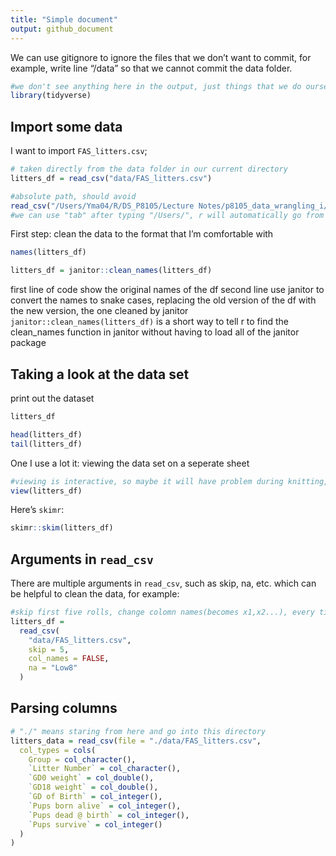 ```yaml
---
title: "Simple document"
output: github_document
---
```


We can use gitignore to ignore the files that we don't want to commit, for example, write line "/data" so that we cannot commit the data folder. 

```r
#we don't see anything here in the output, just things that we do ourselves in the background
library(tidyverse)
```

## Import some data

I want to import `FAS_litters.csv`;

```r
# taken directly from the data folder in our current directory
litters_df = read_csv("data/FAS_litters.csv")
```

```r
#absolute path, should avoid
read_csv("/Users/Yma04/R/DS_P8105/Lecture Notes/p8105_data_wrangling_i/data/FAS_litters.csv")
#we can use "tab" after typing "/Users/", r will automatically go from there 
```

First step: clean the data to the format that I'm comfortable with
```r
names(litters_df)

litters_df = janitor::clean_names(litters_df)
```

first line of code show the original names of the df
second line use janitor to convert the names to snake cases, replacing the old version of the df with the new version, the one cleaned by janitor 
`janitor::clean_names(litters_df)` is a short way to tell r to find the clean_names function in janitor without having to load all of the janitor package 

## Taking a look at the data set

print out the dataset 
```r
litters_df 

head(litters_df)
tail(litters_df)
```

One I use a lot it: viewing the data set on a seperate sheet
```r
#viewing is interactive, so maybe it will have problem during knitting, so put eval=FALSE
view(litters_df)
```

Here's `skimr`:
```r
skimr::skim(litters_df)
```

## Arguments in `read_csv`

There are multiple arguments in `read_csv`, such as skip, na, etc. which can be helpful to clean the data, for example:

```r
#skip first five rolls, change colomn names(becomes x1,x2...), every time it sees a "Low8", regard it as missing data
litters_df =
  read_csv(
    "data/FAS_litters.csv",
    skip = 5,
    col_names = FALSE,
    na = "Low8"
  )
```

## Parsing columns

```r
# "./" means staring from here and go into this directory
litters_data = read_csv(file = "./data/FAS_litters.csv",
  col_types = cols(
    Group = col_character(),
    `Litter Number` = col_character(),
    `GD0 weight` = col_double(),
    `GD18 weight` = col_double(),
    `GD of Birth` = col_integer(),
    `Pups born alive` = col_integer(),
    `Pups dead @ birth` = col_integer(),
    `Pups survive` = col_integer()
  )
)
```



